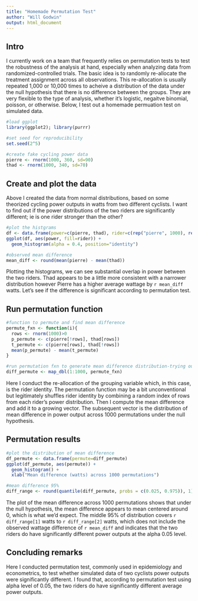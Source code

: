 ```yaml
---
title: "Homemade Permutation Test"
author: "Will Godwin"
output: html_document
---
```


## Intro
I currently work on a team that frequently relies on permutation tests to test the robustness of the analysis at hand, especially when analyzing data from randomized-controlled trials. The basic idea is to randomly re-allocate the treatment assignment across all observations. This re-allocation is usually repeated 1,000 or 10,000 times to acheive a distribution of the data under the null hypothesis that there is no difference between the groups. They are very flexible to the type of analysis, whether it's logistic, negaitve binomial, poisson, or otherwise. Below, I test out a homemade permuation test on simulated data.

```r
#load ggplot
library(ggplot2); library(purrr)

#set seed for reproducibility
set.seed(2^5)

#create fake cycling power data
pierre <- rnorm(1000, 360, sd=90)
thad <- rnorm(1000, 340, sd=70)
```

## Create and plot the data
Above I created the data from normal distributions, based on some theorized cycling power outputs in watts from two different cyclists. I want to find out if the power distributions of the two riders are significantly different; ie is one rider stronger than the other?

```r
#plot the histgrams
df <- data.frame(power=c(pierre, thad), rider=c(rep("pierre", 1000), rep("thad", 1000)))
ggplot(df, aes(power, fill=rider)) +
  geom_histogram(alpha = 0.4, position="identity")

#observed mean difference
mean_diff <- round(mean(pierre) - mean(thad))
```

Plotting the histograms, we can see substantial overlap in power between the two riders. Thad appears to be a little more consistent with a narrower distribution however Pierre has a higher average wattage by `r mean_diff` watts. Let's see if the difference is significant according to permutation test.

## Run permutation function
```r
#function to permute and find mean difference
permute_fxn <- function(i){
  rows <- rnorm(1000)>0
  p_permute <- c(pierre[!rows], thad[rows])
  t_permute <- c(pierre[rows], thad[!rows])
  mean(p_permute) - mean(t_permute)
}

#run permutation fxn to generate mean difference distribution-trying out Hadley's "map" syntax
diff_permute <- map_dbl(1:1000, permute_fxn)
```

Here I conduct the re-allocation of the grouping variable which, in this case, is the rider identity. The permutation function may be a bit unconventional but legitimately shuffles rider identity by combining a random index of rows from each rider's power distribution. Then I compute the mean difference and add it to a growing vector. The subsequent vector is the distribution of mean difference in power output across 1000 permutations under the null hypothesis.

## Permutation results
```r
#plot the distribution of mean difference
df_permute <- data.frame(permute=diff_permute)
ggplot(df_permute, aes(permute)) +
  geom_histogram() +
  xlab("Mean difference (watts) across 1000 permutations")

#mean difference 95%
diff_range <- round(quantile(diff_permute, probs = c(0.025, 0.975)), 1)
```

The plot of the mean difference across 1000 permutations shows that under the null hypothesis, the mean difference appears to mean centered around 0, which is what we'd expect. The middle 95% of distribution covers `r diff_range[1]` watts to `r diff_range[2]` watts, which does not include the observed wattage difference of `r mean_diff` and indicates that the two riders do have significantly different power outputs at the alpha 0.05 level.

## Concluding remarks
Here I conducted permutation test, commonly used in epidemiology and econometrics, to test whether simulated data of two cyclists power outputs were significantly different. I found that, according to permutation test using alpha level of 0.05, the two riders do have significantly different average power outputs.